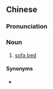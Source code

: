 {{also|沙發牀|沙发床}}
==Chinese==
{{zh-forms|s=沙发床|t2=沙發牀|type=21}}

===Pronunciation===
{{zh-pron
|m=shāfāchuáng
|cat=n
}}

===Noun===
{{zh-noun}}

# [[sofa bed]] {{gloss|sofa that unfolds into a bed}}

====Synonyms====
* {{qualifier|Cantonese}} {{zh-l|梳化床}}

{{zh-cat|Furniture}}